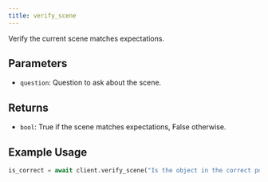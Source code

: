 ```yaml
---
title: verify_scene
---
```


Verify the current scene matches expectations.

## Parameters

- `question`: Question to ask about the scene.

## Returns

- `bool`: True if the scene matches expectations, False otherwise.

## Example Usage

```python
is_correct = await client.verify_scene("Is the object in the correct position?")
``` 
